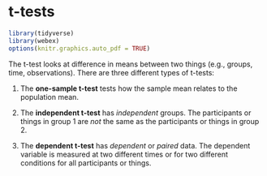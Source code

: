 # t-tests


```r
library(tidyverse)
library(webex)
options(knitr.graphics.auto_pdf = TRUE)
```

The t-test looks at difference in means between two things (e.g., groups, time, observations). There are three different types of t-tests:

1.  The **one-sample t-test** tests how the sample mean relates to the population mean.

2.  The **independent t-test** has *independent* groups. The participants or things in group 1 are *not* the same as the participants or things in group 2.

3.  The **dependent t-test** has *dependent* or *paired* data. The dependent variable is measured at two different times or for two different conditions for all participants or things.